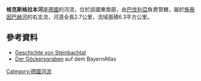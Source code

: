 {{Coord|49.768619|N|9.897158|E|display=title}}

'''格克斯格拉本河'''是[[德國|德國]]的河流，位於該國東南部，由[[巴伐利亞|巴伐利亞]]負責管轄，屬於[[施泰因巴赫河_(美因河，維爾茨堡)|施泰因巴赫河]]的右支流，河道全長2.7公里，流域面積6.3平方公里。

==參考資料==
* [http://www.erloeserschwestern.de/steinbachtal Geschichte von Steinbachtal] {{Wayback|url=http://www.erloeserschwestern.de/steinbachtal |date=20180218060909 }}
* [http://geoportal.bayern.de/bayernatlas/default?lon=4347925.0&lat=5515689.0&zoom=10&base=951 Der Göckersgraben] auf dem BayernAtlas

{{Germany-geo-stub}}
[[Category:德國河流|Category:德國河流]]